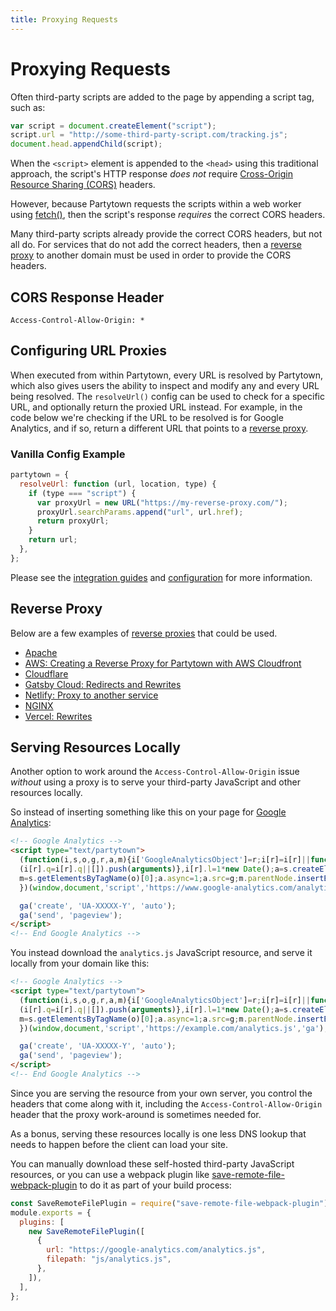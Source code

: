 ```yaml
---
title: Proxying Requests
---
```


# Proxying Requests

Often third-party scripts are added to the page by appending a script tag, such as:

```javascript
var script = document.createElement("script");
script.url = "http://some-third-party-script.com/tracking.js";
document.head.appendChild(script);
```

When the `<script>` element is appended to the `<head>` using this traditional approach, the script's HTTP response _does not_ require [Cross-Origin Resource Sharing (CORS)](https://developer.mozilla.org/en-US/docs/Web/HTTP/CORS) headers.

However, because Partytown requests the scripts within a web worker using [fetch()](https://developer.mozilla.org/en-US/docs/Web/API/Fetch_API), then the script's response _requires_ the correct CORS headers.

Many third-party scripts already provide the correct CORS headers, but not all do. For services that do not add the correct headers, then a [reverse proxy](#reverse-Proxy) to another domain must be used in order to provide the CORS headers.

## CORS Response Header

```
Access-Control-Allow-Origin: *
```

## Configuring URL Proxies

When executed from within Partytown, every URL is resolved by Partytown, which also gives users the ability to inspect and modify any and every URL being resolved. The `resolveUrl()` config can be used to check for a specific URL, and optionally return the proxied URL instead. For example, in the code below we're checking if the URL to be resolved is for Google Analytics, and if so, return a different URL that points to a [reverse proxy](#reverse-Proxy).

### Vanilla Config Example

```javascript
partytown = {
  resolveUrl: function (url, location, type) {
    if (type === "script") {
      var proxyUrl = new URL("https://my-reverse-proxy.com/");
      proxyUrl.searchParams.append("url", url.href);
      return proxyUrl;
    }
    return url;
  },
};
```

Please see the [integration guides](/integrations) and [configuration](/configuration) for more information.

## Reverse Proxy

Below are a few examples of [reverse proxies](https://en.wikipedia.org/wiki/Reverse_proxy) that could be used.

- [Apache](https://httpd.apache.org/docs/2.4/howto/reverse_proxy.html)
- [AWS: Creating a Reverse Proxy for Partytown with AWS Cloudfront](https://nystudio107.com/blog/creating-a-reverse-proxy-for-partytown-with-aws-cloudfront)
- [Cloudflare](https://www.cloudflare.com/learning/cdn/glossary/reverse-proxy/)
- [Gatsby Cloud: Redirects and Rewrites](https://support.gatsbyjs.com/hc/en-us/articles/1500003051241-Working-with-Redirects)
- [Netlify: Proxy to another service](https://docs.netlify.com/routing/redirects/rewrites-proxies/#proxy-to-another-service)
- [NGINX](https://docs.nginx.com/nginx/admin-guide/web-server/reverse-proxy/)
- [Vercel: Rewrites](https://vercel.com/docs/cli#project-configuration/rewrites)

## Serving Resources Locally

Another option to work around the `Access-Control-Allow-Origin` issue _without_ using a proxy is to serve your third-party JavaScript and other resources locally.

So instead of inserting something like this on your page for [Google Analytics](https://developers.google.com/analytics/devguides/collection/analyticsjs):

```html
<!-- Google Analytics -->
<script type="text/partytown">
  (function(i,s,o,g,r,a,m){i['GoogleAnalyticsObject']=r;i[r]=i[r]||function(){
  (i[r].q=i[r].q||[]).push(arguments)},i[r].l=1*new Date();a=s.createElement(o),
  m=s.getElementsByTagName(o)[0];a.async=1;a.src=g;m.parentNode.insertBefore(a,m)
  })(window,document,'script','https://www.google-analytics.com/analytics.js','ga');

  ga('create', 'UA-XXXXX-Y', 'auto');
  ga('send', 'pageview');
</script>
<!-- End Google Analytics -->
```

You instead download the `analytics.js` JavaScript resource, and serve it locally from your domain like this:

```html
<!-- Google Analytics -->
<script type="text/partytown">
  (function(i,s,o,g,r,a,m){i['GoogleAnalyticsObject']=r;i[r]=i[r]||function(){
  (i[r].q=i[r].q||[]).push(arguments)},i[r].l=1*new Date();a=s.createElement(o),
  m=s.getElementsByTagName(o)[0];a.async=1;a.src=g;m.parentNode.insertBefore(a,m)
  })(window,document,'script','https://example.com/analytics.js','ga');

  ga('create', 'UA-XXXXX-Y', 'auto');
  ga('send', 'pageview');
</script>
<!-- End Google Analytics -->
```

Since you are serving the resource from your own server, you control the headers that come along with it, including the `Access-Control-Allow-Origin` header that the proxy work-around is sometimes needed for.

As a bonus, serving these resources locally is one less DNS lookup that needs to happen before the client can load your site.

You can manually download these self-hosted third-party JavaScript resources, or you can use a webpack plugin like [save-remote-file-webpack-plugin](https://www.npmjs.com/package/save-remote-file-webpack-plugin) to do it as part of your build process:

```js
const SaveRemoteFilePlugin = require("save-remote-file-webpack-plugin");
module.exports = {
  plugins: [
    new SaveRemoteFilePlugin([
      {
        url: "https://google-analytics.com/analytics.js",
        filepath: "js/analytics.js",
      },
    ]),
  ],
};
```
